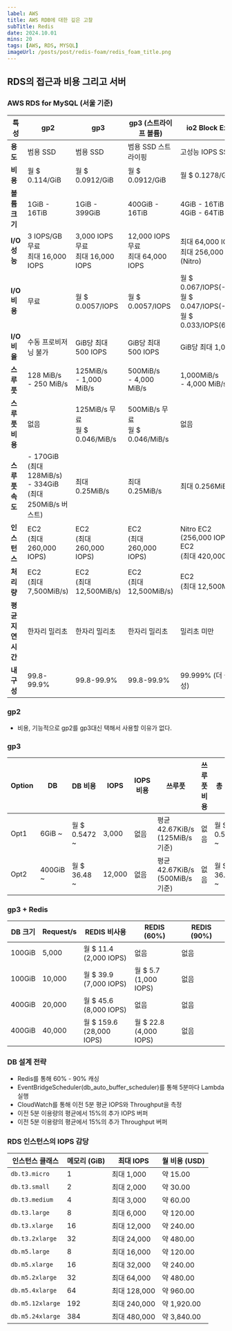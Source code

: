 ```yaml
---
label: AWS
title: AWS RDB에 대한 깊은 고찰
subTitle: Redis
date: 2024.10.01
mins: 20
tags: [AWS, RDS, MYSQL]
imageUrl: /posts/post/redis-foam/redis_foam_title.png
---
```


## RDS의 접근과 비용 그리고 서버

### AWS RDS for MySQL (서울 기준)

| 특성             | gp2                               | gp3                                  | gp3 (스트라이프 볼륨)                 | io2 Block Express                   |
|------------------|-----------------------------------|--------------------------------------|--------------------------------------|-------------------------------------|
| **용도**         | 범용 SSD                          | 범용 SSD                              | 범용 SSD 스트라이핑                   | 고성능 IOPS SSD                      |
| **비용**         | 월 $ 0.114/GiB                    | 월 $ 0.0912/GiB                       | 월 $ 0.0912/GiB                      | 월 $ 0.1278/GiB                     |
| **볼륨크기**     | 1GiB - 16TiB                      | 1GiB - 399GiB                         | 400GiB - 16TiB                       | 4GiB - 16TiB <br/>4GiB - 64TiB (Nitro)         |
| **I/O 성능**     | 3 IOPS/GB 무료<br/>최대 16,000 IOPS | 3,000 IOPS 무료<br/>최대 16,000 IOPS | 12,000 IOPS 무료<br/>최대 64,000 IOPS | 최대 64,000 IOPS <br/> 최대 256,000 IOPS (Nitro)   |
| **I/O 비용**     | 무료                              | 월 $ 0.0057/IOPS                      | 월 $ 0.0057/IOPS                      | 월 $ 0.067/IOPS(-32,000) <br/> 월 $ 0.047/IOPS(-64,000) <br/> 월 $ 0.033/IOPS(64,001-) |
| **I/O 비율**     | 수동 프로비저닝 불가               | GiB당 최대 500 IOPS                   | GiB당 최대 500 IOPS                   | GiB당 최대 1,000 IOPS                            |
| **스루풋**       | 128 MiB/s <br/>- 250 MiB/s        | 125MiB/s <br/>- 1,000 MiB/s          | 500MiB/s <br/>- 4,000 MiB/s           | 1,000MiB/s <br/>- 4,000 MiB/s                    |
| **스루풋 비용**  | 없음                              | 125MiB/s 무료<br/> 월 $ 0.046/MiB/s | 500MiB/s 무료<br/> 월 $ 0.046/MiB/s     | 없음                                                                 |
| **스루풋 속도**  | - 170GiB <br/> (최대 128MiB/s)<br/> - 334GiB <br/> (최대 250MiB/s 버스트) | 최대 0.25MiB/s | 최대 0.25MiB/s        | 최대 0.256MiB/s                                                      |
| **인스턴스**     | EC2 <br/> (최대 260,000 IOPS)     | EC2 <br/> (최대 260,000 IOPS)         | EC2 <br/> (최대 260,000 IOPS)         | Nitro EC2 <br/> (256,000 IOPS) <br/> EC2 <br/> (최대 420,000 IOPS)   |
| **처리량**       | EC2 <br/> (최대 7,500MiB/s)       | EC2 <br/> (최대 12,500MiB/s)           | EC2 <br/> (최대 12,500MiB/s)         | EC2 <br/> (최대 12,500MiB/s)                                         |
| **평균지연시간** | 한자리 밀리초                     | 한자리 밀리초                          | 한자리 밀리초                         | 밀리초 미만                          |
| **내구성**       | 99.8-99.9%                        | 99.8-99.9%                            | 99.8-99.9%                           | 99.999% (더 높은 내구성)             |

### gp2

- 비용, 기능적으로 gp2를 gp3대신 택해서 사용할 이유가 없다.

### gp3

| Option | DB        | DB 비용       | IOPS    | IOPS 비용  | 쓰루풋                             | 쓰루풋 비용 | 총 비용         |
|--------|-----------|---------------|---------|------------|-----------------------------------|-------------|----------------|
| Opt1   | 6GiB ~    | 월 $ 0.5472 ~ | 3,000   | 없음       | 평균 42.67KiB/s (125MiB/s 기준)    | 없음        | 월 $ 0.5472 ~  |
| Opt2   | 400GiB ~  | 월 $ 36.48 ~  | 12,000  | 없음       | 평균 42.67KiB/s (500MiB/s 기준)    | 없음        | 월 $ 36.48 ~   |


### gp3 + Redis

| DB 크기 | Request/s | REDIS 비사용                    | REDIS (60%)                  | REDIS (90%)                 |
|---------|-----------|--------------------------------|------------------------------|-----------------------------|
| 100GiB  | 5,000     | 월 $ 11.4<br/>(2,000 IOPS)     | 없음                         | 없음                         |
| 100GiB  | 10,000    | 월 $ 39.9<br/>(7,000 IOPS)     | 월 $ 5.7<br/>(1,000 IOPS)    | 없음                         |
| 400GiB  | 20,000    | 월 $ 45.6<br/>(8,000 IOPS)     | 없음                         | 없음                         |
| 400GiB  | 40,000    | 월 $ 159.6<br/>(28,000 IOPS)   | 월 $ 22.8<br/>(4,000 IOPS)   | 없음                         |


### DB 설계 전략

- Redis를 통해 60% - 90% 캐싱
- EventBridgeScheduler(db_auto_buffer_scheduler)를 통해 5분마다 Lambda 실행
- CloudWatch를 통해 이전 5분 평균 IOPS와 Throughput을 측정
- 이전 5분 이용량의 평균에서 15%의 추가 IOPS 버퍼 
- 이전 5분 이용량의 평균에서 15%의 추가 Throughput 버퍼 

### RDS 인스턴스의 IOPS 감당
| 인스턴스 클래스    | 메모리 (GiB) | 최대 IOPS  | 월 비용 (USD)   |
|-------------------|--------------|------------|-----------------|
| `db.t3.micro`     | 1            | 최대 1,000 | 약 15.00        | 
| `db.t3.small`     | 2            | 최대 2,000 | 약 30.00        |
| `db.t3.medium`    | 4            | 최대 3,000 | 약 60.00        |
| `db.t3.large`     | 8            | 최대 6,000 | 약 120.00       |
| `db.t3.xlarge`    | 16           | 최대 12,000| 약 240.00       |
| `db.t3.2xlarge`   | 32           | 최대 24,000| 약 480.00       |
| `db.m5.large`     | 8            | 최대 16,000| 약 120.00       |
| `db.m5.xlarge`    | 16           | 최대 32,000| 약 240.00       |
| `db.m5.2xlarge`   | 32           | 최대 64,000| 약 480.00       |
| `db.m5.4xlarge`   | 64           | 최대 128,000| 약 960.00      |
| `db.m5.12xlarge`  | 192          | 최대 240,000| 약 1,920.00    |
| `db.m5.24xlarge`  | 384          | 최대 480,000| 약 3,840.00    |